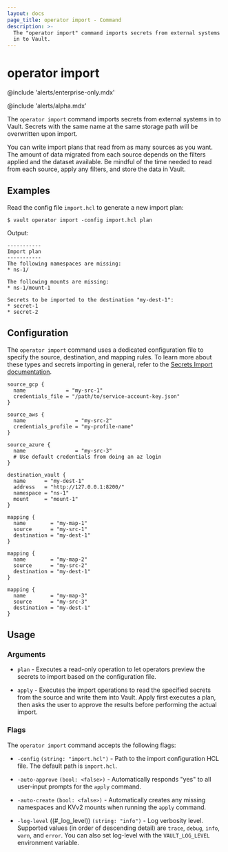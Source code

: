 ```yaml
---
layout: docs
page_title: operator import - Command
description: >-
  The "operator import" command imports secrets from external systems
  in to Vault.
---
```


# operator import

@include 'alerts/enterprise-only.mdx'

@include 'alerts/alpha.mdx'

The `operator import` command imports secrets from external systems in to Vault.
Secrets with the same name at the same storage path will be overwritten upon import.

<Note title="Imports can be long-running processes">

You can write import plans that read from as many sources as you want. The
amount of data migrated from each source depends on the filters applied and the
dataset available. Be mindful of the time needed to read from each source,
apply any filters, and store the data in Vault.

</Note>

## Examples

Read the config file `import.hcl` to generate a new import plan:

```shell-session
$ vault operator import -config import.hcl plan
```

Output:

<CodeBlockConfig hideClipboard>

	-----------
	Import plan
	-----------
	The following namespaces are missing:
	* ns-1/

	The following mounts are missing:
	* ns-1/mount-1

	Secrets to be imported to the destination "my-dest-1":
	* secret-1
	* secret-2

</CodeBlockConfig>

## Configuration

The `operator import` command uses a dedicated configuration file to specify the source,
destination, and mapping rules. To learn more about these types and secrets importing in 
general, refer to the [Secrets Import documentation](/vault/docs/import).

```hcl
source_gcp {
  name             = "my-src-1"
  credentials_file = "/path/to/service-account-key.json"
}

source_aws {
  name                = "my-src-2"
  credentials_profile = "my-profile-name"
}

source_azure {
  name                = "my-src-3"
  # Use default credentials from doing an az login
}

destination_vault {
  name      = "my-dest-1"
  address   = "http://127.0.0.1:8200/"
  namespace = "ns-1"
  mount     = "mount-1"
}

mapping {
  name        = "my-map-1"
  source      = "my-src-1"
  destination = "my-dest-1"
}

mapping {
  name        = "my-map-2"
  source      = "my-src-2"
  destination = "my-dest-1"
}

mapping {
  name        = "my-map-3"
  source      = "my-src-3"
  destination = "my-dest-1"
}
```

## Usage

### Arguments

- `plan` - Executes a read-only operation to let operators preview the secrets to import based on the configuration file.

- `apply` - Executes the import operations to read the specified secrets from the source and write them into Vault.
  Apply first executes a plan, then asks the user to approve the results before performing the actual import.

### Flags

The `operator import` command accepts the following flags:

- `-config` `(string: "import.hcl")` - Path to the import configuration HCL file. The default path is `import.hcl`.

- `-auto-approve` `(bool: <false>)` - Automatically responds "yes" to all user-input prompts for the `apply` command.

- `-auto-create` `(bool: <false>)` - Automatically creates any missing namespaces and KVv2 mounts when
  running the `apply` command.

- `-log-level` ((#\_log_level)) `(string: "info")` - Log verbosity level. Supported values (in
  order of descending detail) are `trace`, `debug`, `info`, `warn`, and `error`. You can also set log-level with the `VAULT_LOG_LEVEL` environment variable.